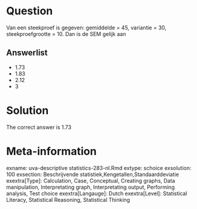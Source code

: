 Question
========

Van een steekproef is gegeven: gemiddelde = 45, variantie = 30, steekproefgrootte = 10. Dan is de SEM gelijk aan 

Answerlist
----------
* 1.73
* 1.83
* 2.12
* 3

Solution
========

The correct answer is  1.73 

Meta-information
================
exname: uva-descriptive statistics-283-nl.Rmd 
extype: schoice 
exsolution: 100 
exsection: Beschrijvende statistiek,Kengetallen,Standaarddeviatie 
exextra[Type]: Calculation, Case, Conceptual, Creating graphs, Data manipulation, Interpretating graph, Interpretating output, Performing analysis, Test choice 
exextra[Langauge]: Dutch 
exextra[Level]: Statistical Literacy, Statistical Reasoning, Statistical Thinking 
